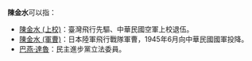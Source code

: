 '''陳金水'''可以指：
* [[陳金水_(上校)|陳金水 (上校)]]：臺灣飛行先驅、中華民國空軍上校退伍。
* [[陳金水_(軍曹)|陳金水 (軍曹)]]：日本陸軍飛行戰隊軍曹，1945年6月向中華民國國軍投降。
* [[巴燕·達魯|巴燕·達魯]]：民主進步黨立法委員。

{{disambig|jin|cat=三字陈姓人名消歧义}}